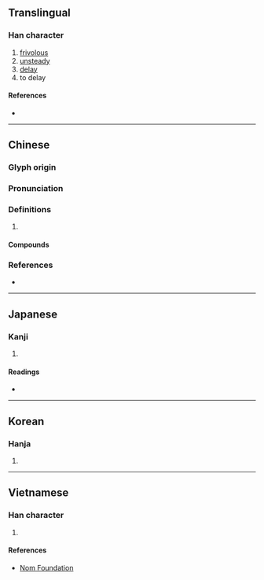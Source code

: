{{character info/new}}
==Translingual==

===Han character===
{{Han char|rn=9|rad=人|as=06|sn=8|four=22213|canj=OLMO|ids=⿰亻兆}}

# [[frivolous]]
# [[unsteady]]
# [[delay]]
# to delay

====References====
* {{Han ref|kx=0100.300|dkj=00569|dj=0213.080|hdz=10150.050|uh=4F7B|ud=20347|bh=A8D9|bd=43225}}

----

==Chinese==
{{zh-forms}}

===Glyph origin===
{{Han etym}}

===Pronunciation===
{{zh-pron
|m=tiāo
|c=tiu4,tiu1
|mc=y
|oc=y
|cat=
}}

===Definitions===
{{zh-hanzi}}

# {{rfdef|zh}}

====Compounds====
{{zh-der|佻佻|佻㒓|佻巧|佻脫|佻薄|佻達|躁佻|輕佻}}

===References===
* {{R:yue:Hanzi}}

----

==Japanese==

===Kanji===
{{ja-kanji|grade=|rs=人06}}

# {{defn|lang=ja|sort=人06}}

====Readings====
* {{ja-readings
|goon=じょう
|kanon=ちょう
|kun=かる-い}}

----

==Korean==

===Hanja===
{{ko-hanja|hangeul=조|rv=jo|mr=cho}}

# {{defn|lang=ko|sort=人06}}

----

==Vietnamese==

===Han character===
{{vi-hantu|[[điêu]], [[đào]], [[diêu]]|rs=人06}}

# {{defn|lang=vi|sort=人06}}

====References====
* [http://nomfoundation.org/common/nom_details.php?codepoint=4f7b Nom Foundation]